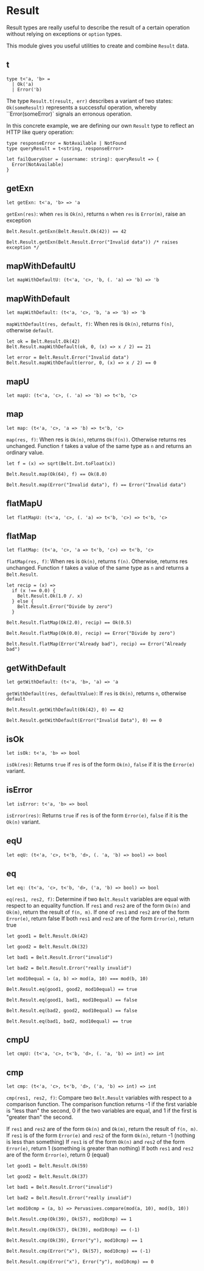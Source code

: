 # Result

<Intro>

Result types are really useful to describe the result of a certain operation
without relying on exceptions or `option` types.

This module gives you useful utilities to create and combine `Result` data.

</Intro>

## t

```res prelude
type t<'a, 'b> =
  | Ok('a)
  | Error('b)
```

The type `Result.t(result, err)` describes a variant of two states:
`Ok(someResult)` represents a successful operation, whereby
``Error(someError)` signals an erronous operation.

In this concrete example, we are defining our own `Result` type to reflect an HTTP like
query operation:

```res example
type responseError = NotAvailable | NotFound
type queryResult = t<string, responseError>

let failQueryUser = (username: string): queryResult => {
  Error(NotAvailable)
}
```

## getExn

```res sig
let getExn: t<'a, 'b> => 'a
```

`getExn(res)`: when `res` is `Ok(n)`, returns `n` when `res` is `Error(m)`, raise an exception

```res example
Belt.Result.getExn(Belt.Result.Ok(42)) == 42

Belt.Result.getExn(Belt.Result.Error("Invalid data")) /* raises exception */
```

## mapWithDefaultU

```res sig
let mapWithDefaultU: (t<'a, 'c>, 'b, (. 'a) => 'b) => 'b
```

## mapWithDefault

```res sig
let mapWithDefault: (t<'a, 'c>, 'b, 'a => 'b) => 'b
```

`mapWithDefault(res, default, f)`: When res is `Ok(n)`, returns `f(n)`,
otherwise `default`.

```res example
let ok = Belt.Result.Ok(42)
Belt.Result.mapWithDefault(ok, 0, (x) => x / 2) == 21

let error = Belt.Result.Error("Invalid data")
Belt.Result.mapWithDefault(error, 0, (x) => x / 2) == 0
```

## mapU

```res sig
let mapU: (t<'a, 'c>, (. 'a) => 'b) => t<'b, 'c>
```

## map

```res sig
let map: (t<'a, 'c>, 'a => 'b) => t<'b, 'c>
```

`map(res, f)`: When res is `Ok(n)`, returns `Ok(f(n))`. Otherwise returns res
unchanged. Function `f` takes a value of the same type as `n` and returns an
ordinary value.

```res example
let f = (x) => sqrt(Belt.Int.toFloat(x))

Belt.Result.map(Ok(64), f) == Ok(8.0)

Belt.Result.map(Error("Invalid data"), f) == Error("Invalid data")
```

## flatMapU

```res sig
let flatMapU: (t<'a, 'c>, (. 'a) => t<'b, 'c>) => t<'b, 'c>
```

## flatMap

```res sig
let flatMap: (t<'a, 'c>, 'a => t<'b, 'c>) => t<'b, 'c>
```

`flatMap(res, f)`: When res is `Ok(n)`, returns `f(n)`. Otherwise, returns res
unchanged. Function `f` takes a value of the same type as `n` and returns a
`Belt.Result`.

```res example
let recip = (x) =>
  if (x !== 0.0) {
    Belt.Result.Ok(1.0 /. x)
  } else {
    Belt.Result.Error("Divide by zero")
  }

Belt.Result.flatMap(Ok(2.0), recip) == Ok(0.5)

Belt.Result.flatMap(Ok(0.0), recip) == Error("Divide by zero")

Belt.Result.flatMap(Error("Already bad"), recip) == Error("Already bad")
```

## getWithDefault

```res sig
let getWithDefault: (t<'a, 'b>, 'a) => 'a
```

`getWithDefault(res, defaultValue)`: If `res` is `Ok(n)`, returns `n`,
otherwise `default`

```res example
Belt.Result.getWithDefault(Ok(42), 0) == 42

Belt.Result.getWithDefault(Error("Invalid Data"), 0) == 0
```

## isOk

```res sig
let isOk: t<'a, 'b> => bool
```

`isOk(res)`: Returns `true` if `res` is of the form `Ok(n)`, `false` if it is
the `Error(e)` variant.

## isError

```res sig
let isError: t<'a, 'b> => bool
```

`isError(res)`: Returns `true` if `res` is of the form `Error(e)`, `false` if
it is the `Ok(n)` variant.

## eqU

```res sig
let eqU: (t<'a, 'c>, t<'b, 'd>, (. 'a, 'b) => bool) => bool
```

## eq

```res sig
let eq: (t<'a, 'c>, t<'b, 'd>, ('a, 'b) => bool) => bool
```

`eq(res1, res2, f)`: Determine if two `Belt.Result` variables are equal with
respect to an equality function. If `res1` and `res2` are of the form `Ok(n)`
and `Ok(m)`, return the result of `f(n, m)`. If one of `res1` and `res2` are of
the form `Error(e)`, return false If both `res1` and `res2` are of the form
`Error(e)`, return true

```res example
let good1 = Belt.Result.Ok(42)

let good2 = Belt.Result.Ok(32)

let bad1 = Belt.Result.Error("invalid")

let bad2 = Belt.Result.Error("really invalid")

let mod10equal = (a, b) => mod(a, 10) === mod(b, 10)

Belt.Result.eq(good1, good2, mod10equal) == true

Belt.Result.eq(good1, bad1, mod10equal) == false

Belt.Result.eq(bad2, good2, mod10equal) == false

Belt.Result.eq(bad1, bad2, mod10equal) == true
```

## cmpU

```res sig
let cmpU: (t<'a, 'c>, t<'b, 'd>, (. 'a, 'b) => int) => int
```

## cmp

```res sig
let cmp: (t<'a, 'c>, t<'b, 'd>, ('a, 'b) => int) => int
```

`cmp(res1, res2, f)`: Compare two `Belt.Result` variables with respect to a
comparison function. The comparison function returns -1 if the first variable
is "less than" the second, 0 if the two variables are equal, and 1 if the first
is "greater than" the second.

If `res1` and `res2` are of the form `Ok(n)` and `Ok(m)`, return the result of
`f(n, m)`. If `res1` is of the form `Error(e)` and `res2` of the form `Ok(n)`,
return -1 (nothing is less than something) If `res1` is of the form `Ok(n)` and
`res2` of the form `Error(e)`, return 1 (something is greater than nothing) If
both `res1` and `res2` are of the form `Error(e)`, return 0 (equal)

```res example
let good1 = Belt.Result.Ok(59)

let good2 = Belt.Result.Ok(37)

let bad1 = Belt.Result.Error("invalid")

let bad2 = Belt.Result.Error("really invalid")

let mod10cmp = (a, b) => Pervasives.compare(mod(a, 10), mod(b, 10))

Belt.Result.cmp(Ok(39), Ok(57), mod10cmp) == 1

Belt.Result.cmp(Ok(57), Ok(39), mod10cmp) == (-1)

Belt.Result.cmp(Ok(39), Error("y"), mod10cmp) == 1

Belt.Result.cmp(Error("x"), Ok(57), mod10cmp) == (-1)

Belt.Result.cmp(Error("x"), Error("y"), mod10cmp) == 0
```
